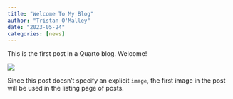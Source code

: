 ```yaml
---
title: "Welcome To My Blog"
author: "Tristan O'Malley"
date: "2023-05-24"
categories: [news]
---
```


This is the first post in a Quarto blog. Welcome!

![](thumbnail.jpg)

Since this post doesn't specify an explicit `image`, the first image in the post will be used in the listing page of posts.
